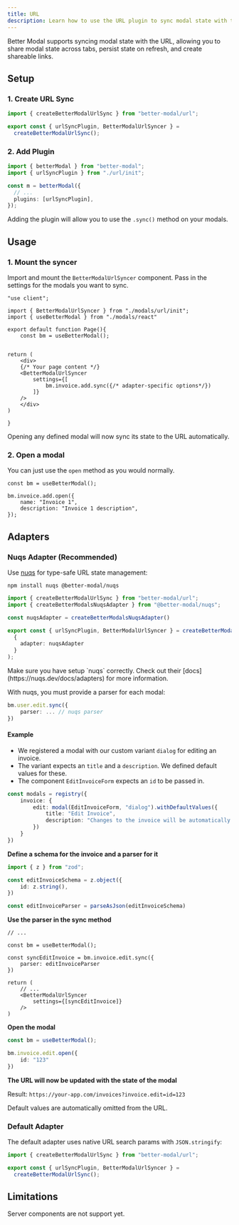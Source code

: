 ```yaml
---
title: URL
description: Learn how to use the URL plugin to sync modal state with the URL
---
```


Better Modal supports syncing modal state with the URL, allowing you to share modal state across tabs, persist state on refresh, and create shareable links.

## Setup

### 1. Create URL Sync

```ts title="modals/url/init.ts"
import { createBetterModalUrlSync } from "better-modal/url";

export const { urlSyncPlugin, BetterModalUrlSyncer } =
  createBetterModalUrlSync();
```

### 2. Add Plugin

```ts title="modals/init.ts"
import { betterModal } from "better-modal";
import { urlSyncPlugin } from "./url/init";

const m = betterModal({
  // ...
  plugins: [urlSyncPlugin],
});
```

Adding the plugin will allow you to use the `.sync()` method on your modals.

## Usage

### 1. Mount the syncer

Import and mount the `BetterModalUrlSyncer` component. Pass in the settings for the modals you want to sync.

```tsx
"use client";

import { BetterModalUrlSyncer } from "./modals/url/init";
import { useBetterModal } from "./modals/react"

export default function Page(){
    const bm = useBetterModal();


return (
    <div>
    {/* Your page content */}
    <BetterModalUrlSyncer 
        settings={[
            bm.invoice.add.sync({/* adapter-specific options*/})
        ]}
    />
    </div>
)

}
```

Opening any defined modal will now sync its state to the URL automatically.

### 2. Open a modal

You can just use the `open` method as you would normally.

```tsx
const bm = useBetterModal();

bm.invoice.add.open({
    name: "Invoice 1",
    description: "Invoice 1 description",
});
```





## Adapters

### Nuqs Adapter (Recommended)

Use [nuqs](https://nuqs.dev) for type-safe URL state management:

```npm
npm install nuqs @better-modal/nuqs
```

```ts
import { createBetterModalUrlSync } from "better-modal/url";
import { createBetterModalsNuqsAdapter } from "@better-modal/nuqs";

const nuqsAdapter = createBetterModalsNuqsAdapter()

export const { urlSyncPlugin, BetterModalUrlSyncer } = createBetterModalUrlSync(
  {
    adapter: nuqsAdapter
  }
);
```

<Callout type="info">
Make sure you have setup `nuqs` correctly. Check out their [docs](https://nuqs.dev/docs/adapters) for more information.
</Callout>

With nuqs, you must provide a parser for each modal:

```ts
bm.user.edit.sync({
    parser: ... // nuqs parser
})
```

#### Example

- We registered a modal with our custom variant `dialog` for editing an invoice. 
- The variant expects an `title` and a `description`. We defined default values for these. 
- The component `EditInvoiceForm`  expects an `id` to be passed in. 

```ts
const modals = registry({
    invoice: {
        edit: modal(EditInvoiceForm, "dialog").withDefaultValues({
            title: "Edit Invoice",
            description: "Changes to the invoice will be automatically saved.",
        })
    }
})
```


**Define a schema for the invoice and a parser for it**

```ts
import { z } from "zod";

const editInvoiceSchema = z.object({
    id: z.string(),
})

const editInvoiceParser = parseAsJson(editInvoiceSchema)
```

**Use the parser in the sync method**

```tsx
// ... 

const bm = useBetterModal();

const syncEditInvoice = bm.invoice.edit.sync({
    parser: editInvoiceParser
})

return (
    // ...
    <BetterModalUrlSyncer 
        settings={[syncEditInvoice]}
    />
)
```

**Open the modal**

```ts
const bm = useBetterModal();

bm.invoice.edit.open({
    id: "123"
})
```

**The URL will now be updated with the state of the modal**

Result: `https://your-app.com/invoices?invoice.edit=id=123`

<Callout type="info">
    Default values are automatically omitted from the URL.
</Callout>


### Default Adapter 

The default adapter uses native URL search params with `JSON.stringify`:

```ts
import { createBetterModalUrlSync } from "better-modal/url";

export const { urlSyncPlugin, BetterModalUrlSyncer } =
  createBetterModalUrlSync();
```

## Limitations

<Callout type="warning">
  Server components are not support yet.
</Callout>

